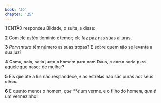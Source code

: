 ```yaml
---
book: 'Jó'
chapter: '25'
---
```


**1** ENTÃO respondeu Bildade, o suíta, e disse:

**2** Com ele _estão_ domínio e temor; ele faz paz nas suas alturas.

**3** _Porventura_ têm número as suas tropas? E sobre quem não se levanta a sua luz?

**4** Como, pois, seria justo o homem para com Deus, e como seria puro aquele que nasce de mulher?

**5** Eis que até a lua não resplandece, e as estrelas não são puras aos seus olhos.

**6** E quanto menos o homem, _que \*\*é_ um verme, e o filho do homem, _que é_ um vermezinho!

